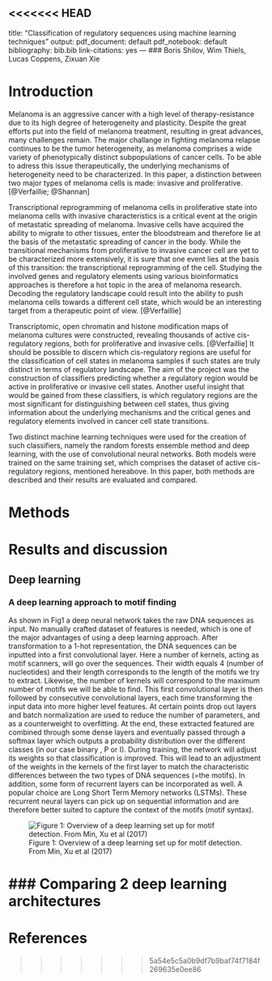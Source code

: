 <<<<<<< HEAD
---
title: "Classification of regulatory sequences using machine learning techniques"
output:
  pdf_document: default
  pdf_notebook: default
bibliography: bib.bib
link-citations: yes
---
### Boris Shilov, Wim Thiels, Lucas Coppens, Zixuan Xie

\fontsize{12}{20}
# Introduction

\fontsize{12}{15}
\selectfont
Melanoma is an aggressive cancer with a high level of therapy-resistance due to its high degree of heterogeneity and plasticity. Despite the great efforts put into the field of melanoma treatment, resulting in great advances, many challenges remain. The major challange in fighting melanoma relapse continues to be the tumor heterogeneity, as melanoma comprises a wide variety of phenotypically distinct subpopulations of cancer cells. To be able to adress this issue therapeutically, the underlying mechanisms of heterogeneity need to be characterized. In this paper, a distinction between two major types of melanoma cells is made: invasive and proliferative. [@Verfaillie; @Shannan]


Transcriptional reprogramming of melanoma cells in proliferative state into melanoma cells with invasive characteristics is a critical event at the origin of metastatic spreading of melanoma. Invasive cells have acquired the ability to migrate to other tissues, enter the bloodstream and therefore lie at the basis of the metastatic spreading of cancer in the body. While the transitional mechanisms from proliferative to invasive cancer cell are yet to be characterized more extensively, it is sure that one event lies at the basis of this transition: the transcriptional reprogramming of the cell. Studying the involved genes and regulatory elements using various bioinformatics approaches is therefore a hot topic in the area of melanoma research. Decoding the regulatory landscape could result into the ability to push melanoma cells towards a different cell state, which would be an interesting target from a therapeutic point of view. [@Verfaillie]


Transcriptomic, open chromatin and histone modification maps of melanoma cultures were constructed, revealing thousands of active cis-regulatory regions, both for proliferative and invasive cells. [@Verfaillie] It should be possible to discern which cis-regulatory regions are useful for the classification of cell states in melanoma samples if such states are truly distinct in terms of regulatory landscape. The aim of the project was the construction of classifiers predicting whether a regulatory region would be active in proliferative or invasive cell states. Another useful insight that would be gained from these classifiers, is which regulatory regions are the most significant for distinguishing between cell states, thus giving information about the underlying mechanisms and the critical genes and regulatory elements involved in cancer cell state transitions. 


Two distinct machine learning techniques were used for the creation of such classifiers, namely the random forests ensemble method and deep learning, with the use of convolutional neural networks. Both models were trained on the same training set, which comprises the dataset of active cis-regulatory regions, mentioned hereabove. In this paper, both methods are described and their results are evaluated and compared.

# Methods

# Results and discussion

## Deep learning
### A deep learning approach to motif finding
As shown in Fig1 a deep neural network takes the raw DNA sequences as input. No manually crafted dataset of features is needed, which is one of the major advantages of using a deep learning approach.   After transformation to a 1-hot representation, the DNA sequences can be inputted into a first convolutional layer.   Here a number of kernels, acting as motif scanners, will go over the sequences.   Their width equals 4 (number of nucleotides) and their length corresponds to the length of the motifs we try to extract.   Likewise, the number of kernels will correspond to the maximum number of motifs we will be able to find.   This first convolutional layer is then followed by consecutive convolutional layers, each time transforming the input data into more higher level features.    At certain points drop out layers and batch normalization are used to reduce the number of parameters, and as a counterweight to overfitting.  At the end, these extracted featured are combined through some dense layers and eventually passed through a softmax layer which outputs a probability distribution over the different classes (in our case binary , P or I).   During training, the network will adjust its weights so that classification is improved.   This will lead to an adjustment of the weights in the kernels of the first layer to match the characteristic differences between the two types of DNA sequences (=the motifs).
In addition, some form of recurrent layers can be incorporated as well.  A popular choice are Long Short Term Memory networks (LSTMs). These recurrent neural layers can pick up on sequential information and are therefore better suited to capture the context of the motifs (motif syntax).

![Figure 1: Overview of a deep learning set up for motif detection.  From Min, Xu et al (2017)][fig1]

[fig1]: https://github.com/muscovitebob/EnhancerMachineLearning/tree/master/report/pics/Overview set up deep learning for motif detection.png "Overview set up deep learning for motif detection"

### Comparing 2 deep learning architectures
=======
# References

>>>>>>> 5a54e5c5a0b9df7b9baf74f7184f269635e0ee86

